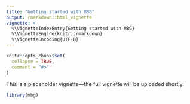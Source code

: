 ```yaml
---
title: "Getting started with MBG"
output: rmarkdown::html_vignette
vignette: >
  %\VignetteIndexEntry{Getting started with MBG}
  %\VignetteEngine{knitr::rmarkdown}
  %\VignetteEncoding{UTF-8}
---
```


```r
knitr::opts_chunk$set(
  collapse = TRUE,
  comment = "#>"
)
```

This is a placeholder vignette---the full vignette will be uploaded shortly. 

```r
library(mbg)
```
